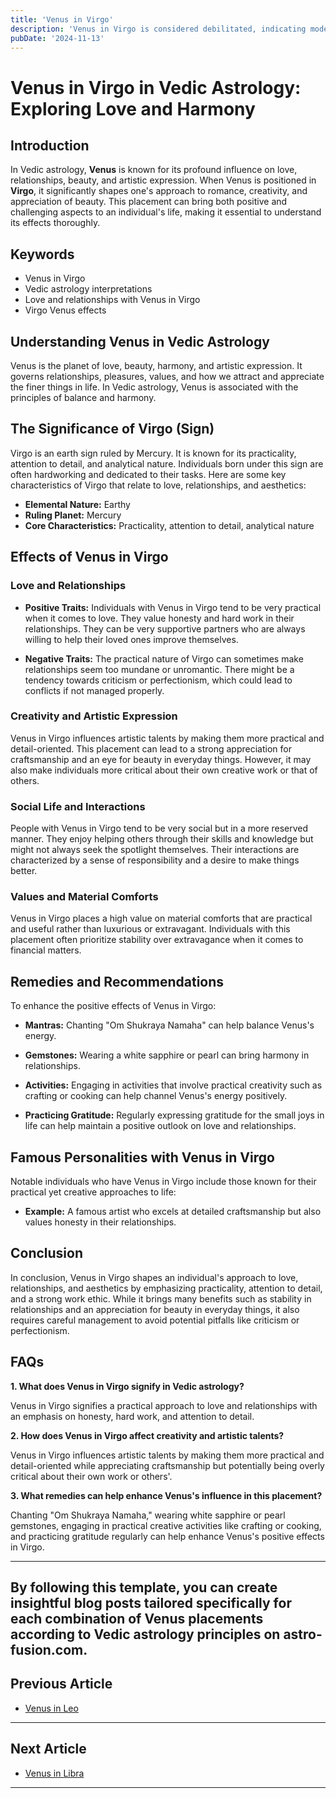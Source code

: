 ```yaml
---
title: 'Venus in Virgo'
description: 'Venus in Virgo is considered debilitated, indicating modesty and practicality in love. Individuals are attentive, value simplicity, and may be critical or cautious in relationships,  in Vedic Astrology'
pubDate: '2024-11-13'
---
```


# Venus in Virgo in Vedic Astrology: Exploring Love and Harmony

## Introduction

In Vedic astrology, **Venus** is known for its profound influence on love, relationships, beauty, and artistic expression. When Venus is positioned in **Virgo**, it significantly shapes one's approach to romance, creativity, and appreciation of beauty. This placement can bring both positive and challenging aspects to an individual's life, making it essential to understand its effects thoroughly.

## Keywords

- Venus in Virgo
- Vedic astrology interpretations
- Love and relationships with Venus in Virgo
- Virgo Venus effects

## Understanding Venus in Vedic Astrology

Venus is the planet of love, beauty, harmony, and artistic expression. It governs relationships, pleasures, values, and how we attract and appreciate the finer things in life. In Vedic astrology, Venus is associated with the principles of balance and harmony.

## The Significance of Virgo (Sign)

Virgo is an earth sign ruled by Mercury. It is known for its practicality, attention to detail, and analytical nature. Individuals born under this sign are often hardworking and dedicated to their tasks. Here are some key characteristics of Virgo that relate to love, relationships, and aesthetics:

- **Elemental Nature:** Earthy
- **Ruling Planet:** Mercury
- **Core Characteristics:** Practicality, attention to detail, analytical nature

## Effects of Venus in Virgo

### Love and Relationships

- **Positive Traits:** Individuals with Venus in Virgo tend to be very practical when it comes to love. They value honesty and hard work in their relationships. They can be very supportive partners who are always willing to help their loved ones improve themselves.
  
- **Negative Traits:** The practical nature of Virgo can sometimes make relationships seem too mundane or unromantic. There might be a tendency towards criticism or perfectionism, which could lead to conflicts if not managed properly.

### Creativity and Artistic Expression

Venus in Virgo influences artistic talents by making them more practical and detail-oriented. This placement can lead to a strong appreciation for craftsmanship and an eye for beauty in everyday things. However, it may also make individuals more critical about their own creative work or that of others.

### Social Life and Interactions

People with Venus in Virgo tend to be very social but in a more reserved manner. They enjoy helping others through their skills and knowledge but might not always seek the spotlight themselves. Their interactions are characterized by a sense of responsibility and a desire to make things better.

### Values and Material Comforts

Venus in Virgo places a high value on material comforts that are practical and useful rather than luxurious or extravagant. Individuals with this placement often prioritize stability over extravagance when it comes to financial matters.

## Remedies and Recommendations

To enhance the positive effects of Venus in Virgo:

- **Mantras:** Chanting "Om Shukraya Namaha" can help balance Venus's energy.
  
- **Gemstones:** Wearing a white sapphire or pearl can bring harmony in relationships.
  
- **Activities:** Engaging in activities that involve practical creativity such as crafting or cooking can help channel Venus's energy positively.
  
- **Practicing Gratitude:** Regularly expressing gratitude for the small joys in life can help maintain a positive outlook on love and relationships.

## Famous Personalities with Venus in Virgo

Notable individuals who have Venus in Virgo include those known for their practical yet creative approaches to life:

- **Example:** A famous artist who excels at detailed craftsmanship but also values honesty in their relationships.

## Conclusion

In conclusion, Venus in Virgo shapes an individual's approach to love, relationships, and aesthetics by emphasizing practicality, attention to detail, and a strong work ethic. While it brings many benefits such as stability in relationships and an appreciation for beauty in everyday things, it also requires careful management to avoid potential pitfalls like criticism or perfectionism.

## FAQs

**1. What does Venus in Virgo signify in Vedic astrology?**

Venus in Virgo signifies a practical approach to love and relationships with an emphasis on honesty, hard work, and attention to detail.

**2. How does Venus in Virgo affect creativity and artistic talents?**

Venus in Virgo influences artistic talents by making them more practical and detail-oriented while appreciating craftsmanship but potentially being overly critical about their own work or others'.

**3. What remedies can help enhance Venus's influence in this placement?**

Chanting "Om Shukraya Namaha," wearing white sapphire or pearl gemstones, engaging in practical creative activities like crafting or cooking, and practicing gratitude regularly can help enhance Venus's positive effects in Virgo.

---

By following this template, you can create insightful blog posts tailored specifically for each combination of Venus placements according to Vedic astrology principles on astro-fusion.com.
---

## Previous Article
- [Venus in Leo](/blogs-md/0806_Venus_in_Rashi/080605_Venus_in_Leo.mdx)

---

## Next Article
- [Venus in Libra](/blogs-md/0806_Venus_in_Rashi/080607_Venus_in_Libra.mdx)

---
